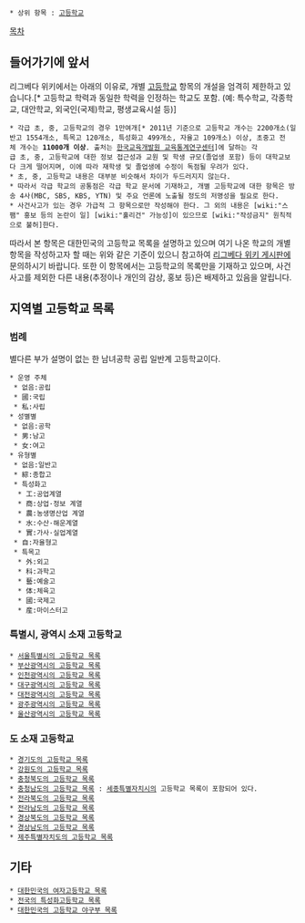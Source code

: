  * 상위 항목 : [[고등학교]]
[[목차]]

== 들어가기에 앞서 ==
리그베다 위키에서는 아래의 이유로, 개별 [[고등학교]] 항목의 개설을 엄격히 제한하고 있습니다.[* 고등학교 학력과 동일한 학력을 인정하는 학교도 포함. (예: 특수학교, 각종학교, 대안학교, 외국인(국제)학교, 평생교육시설 등)]

 * 각급 초, 중, 고등학교의 경우 1만여개[* 2011년 기준으로 고등학교 개수는 2200개소(일반고 1554개소, 특목고 120개소, 특성화고 499개소, 자율고 109개소) 이상, 초중고 전체 개수는 '''11000개 이상'''. 출처는 [http://cesi.kedi.re.kr/index.jsp 한국교육개발원 교육통계연구센터]]에 달하는 각급 초, 중, 고등학교에 대한 정보 접근성과 교원 및 학생 규모(졸업생 포함) 등이 대학교보다 크게 떨어지며, 이에 따라 재학생 및 졸업생에 수정이 독점될 우려가 있다.
 * 초, 중, 고등학교 내용은 대부분 비슷해서 차이가 두드러지지 않는다.
 * 따라서 각급 학교의 공통점은 각급 학교 문서에 기재하고, 개별 고등학교에 대한 항목은 방송 4사(MBC, SBS, KBS, YTN) 및 주요 언론에 노출될 정도의 저명성을 필요로 한다.
 * 사건사고가 있는 경우 가급적 그 항목으로만 작성해야 한다. 그 외의 내용은 [wiki:"스팸" 홍보 등의 논란이 일] [wiki:"훌리건" 가능성]이 있으므로 [wiki:"작성금지" 원칙적으로 불허]한다.

따라서 본 항목은 대한민국의 고등학교 목록을 설명하고 있으며 여기 나온 학교의 개별 항목을 작성하고자 할 때는 위와 같은 기준이 있으니 참고하여 [[리그베다 위키 게시판]]에 문의하시기 바랍니다. 또한 이 항목에서는 고등학교의 목록만을 기재하고 있으며, 사건사고를 제외한 다른 내용(추정이나 개인의 감상, 홍보 등)은 배제하고 있음을 알립니다.

== 지역별 고등학교 목록 ==
=== 범례 ===
별다른 부가 설명이 없는 한 남녀공학 공립 일반계 고등학교이다.

 * 운영 주체
  * 없음:공립
  * 國:국립
  * 私:사립
 * 성별별
  * 없음:공학
  * 男:남고
  * 女:여고
 * 유형별
  * 없음:일반고
  * 綜:종합고
  * 특성화고
   * 工:공업계열
   * 商:상업·정보 계열
   * 農:농생명산업 계열
   * 水:수산·해운계열
   * 實:가사·실업계열
  * 自:자율형고
  * 특목고
   * 外:외고
   * 科:과학고
   * 藝:예술고
   * 体:체육고
   * 國:국제고
   * 産:마이스터고
=== 특별시, 광역시 소재 고등학교 ===
 * [[서울특별시의 고등학교 목록]]
 * [[부산광역시의 고등학교 목록]]
 * [[인천광역시의 고등학교 목록]]
 * [[대구광역시의 고등학교 목록]]
 * [[대전광역시의 고등학교 목록]]
 * [[광주광역시의 고등학교 목록]]
 * [[울산광역시의 고등학교 목록]]
=== 도 소재 고등학교 ===
 * [[경기도의 고등학교 목록]]
 * [[강원도의 고등학교 목록]]
 * [[충청북도의 고등학교 목록]]
 * [[충청남도의 고등학교 목록]] : [[세종특별자치시]]의 고등학교 목록이 포함되어 있다.
 * [[전라북도의 고등학교 목록]]
 * [[전라남도의 고등학교 목록]]
 * [[경상북도의 고등학교 목록]]
 * [[경상남도의 고등학교 목록]]
 * [[제주특별자치도의 고등학교 목록]]

== 기타 ==
 * [[대한민국의 여자고등학교 목록]]
 * [[전국의 특성화고등학교 목록]]
 * [[고교야구#s-2.5|대한민국의 고등학교 야구부 목록]]
